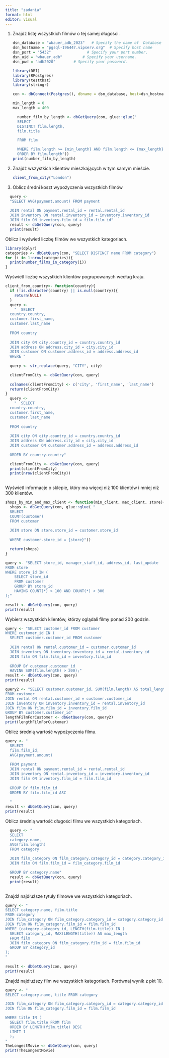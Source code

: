 ```yaml
---
title: "zadania"
format: html
editor: visual
---
```


1.  Znajdź listę wszystkich filmów o tej samej długości.

    ```r

    dsn_database = "wbauer_adb_2023"   # Specify the name of  Database
    dsn_hostname = "pgsql-196447.vipserv.org"  # Specify host name 
    dsn_port = "5432"                # Specify your port number. 
    dsn_uid = "wbauer_adb"         # Specify your username. 
    dsn_pwd = "adb2020"        # Specify your password.

    library(DBI)
    library(RPostgres)
    library(testthat)
    library(stringr)

    con <- dbConnect(Postgres(), dbname = dsn_database, host=dsn_hostname, port=dsn_port, user=dsn_uid, password=dsn_pwd) 

    min_length = 0
    max_length = 400

      number_film_by_length <- dbGetQuery(con, glue::glue("
      SELECT 
      DISTINCT film.length,
      film.title
      
      FROM film 

      WHERE film.length >= {min_length} AND film.length <= {max_length}
      ORDER BY film.length"))
    print(number_film_by_length)
    ```

2.  Znajdź wszystkich klientów mieszkających w tym samym mieście.

    ```r
    client_from_city("London")
    ```

3.  Oblicz średni koszt wypożyczenia wszystkich filmów

```r
  query <- 
  "SELECT AVG(payment.amount) FROM payment
  
  JOIN rental ON payment.rental_id = rental.rental_id
  JOIN inventory ON rental.inventory_id = inventory.inventory_id
  JOIN film ON inventory.film_id = film.film_id"
  result <- dbGetQuery(con, query)
  print(result)
```

Oblicz i wyświetl liczbę filmów we wszystkich kategoriach.

```r
library(dplyr)
categories <- dbGetQuery(con, "SELECT DISTINCT name FROM category")
for (i in 1:nrow(categories)){
  print(number_films_in_category(i))
}

```

Wyświetl liczbę wszystkich klientów pogrupowanych według kraju.

```r
client_from_country<- function(country){
  if (!is.character(country) || is.null(country)){
    return(NULL)
  }
  query <- 
    "  SELECT 
  country.country,
  customer.first_name,
  customer.last_name
  
  FROM country
  
  JOIN city ON city.country_id = country.country_id
  JOIN address ON address.city_id = city.city_id
  JOIN customer ON customer.address_id = address.address_id
  WHERE "
  
  query <- str_replace(query, "CITY", city)

  clientFromCity <- dbGetQuery(con, query)
  
  colnames(clientFromCity) <- c('city', 'first_name', 'last_name')
  return(clientFromCity)
}
  query <- 
    "  SELECT 
  country.country,
  customer.first_name,
  customer.last_name
  
  FROM country
  
  JOIN city ON city.country_id = country.country_id
  JOIN address ON address.city_id = city.city_id
  JOIN customer ON customer.address_id = address.address_id
   
  ORDER BY country.country"

  clientFromCity <- dbGetQuery(con, query)
  print(clientFromCity)
  print(nrow(clientFromCity))
  
```

Wyświetl informacje o sklepie, który ma więcej niż 100 klientów i mniej niż 300 klientów.

```r
shops_by_min_and_max_client <- function(min_client, max_client, store){
  shops <- dbGetQuery(con, glue::glue( "
  SELECT 
  COUNT(customer)
  FROM customer
  
  JOIN store ON store.store_id = customer.store_id
  
  WHERE customer.store_id = {store}"))

  return(shops)
}

query <- "SELECT store_id, manager_staff_id, address_id, last_update
FROM store
WHERE store_id IN (
    SELECT store_id
    FROM customer
    GROUP BY store_id
    HAVING COUNT(*) > 100 AND COUNT(*) < 300
);"

result <- dbGetQuery(con, query)
print(result)
```

Wybierz wszystkich klientów, którzy oglądali filmy ponad 200 godzin.

```r
query <- "SELECT customer_id FROM customer
WHERE customer_id IN (
  SELECT customer.customer_id FROM customer
  
  JOIN rental ON rental.customer_id = customer.customer_id
  JOIN inventory ON inventory.inventory_id = rental.inventory_id
  JOIN film ON film.film_id = inventory.film_id
  
  GROUP BY customer.customer_id
  HAVING SUM(film.length) > 200);"
result <- dbGetQuery(con, query)
print(result)

query2 <- "SELECT customer.customer_id, SUM(film.length) AS total_length
FROM customer
JOIN rental ON rental.customer_id = customer.customer_id
JOIN inventory ON inventory.inventory_id = rental.inventory_id
JOIN film ON film.film_id = inventory.film_id
GROUP BY customer.customer_id"
lengthFilmForCustomer <- dbGetQuery(con, query2)
print(lengthFilmForCustomer)
```

Oblicz średnią wartość wypożyczenia filmu.

```r
query <- "
  SELECT
  film.film_id,
  AVG(payment.amount)
  
  FROM payment
  JOIN rental ON payment.rental_id = rental.rental_id
  JOIN inventory ON rental.inventory_id = inventory.inventory_id
  JOIN film ON inventory.film_id = film.film_id
  
  GROUP BY film.film_id
  ORDER BY film.film_id ASC
  
  "
result <- dbGetQuery(con, query)
print(result)
```

Oblicz średnią wartość długości filmu we wszystkich kategoriach.

```r
  query <- "
  SELECT 
  category.name,
  AVG(film.length)
  FROM category
  
  JOIN film_category ON film_category.category_id = category.category_id
  JOIN film ON film.film_id = film_category.film_id

  GROUP BY category.name"
  result <- dbGetQuery(con, query)
  print(result)
  
```

Znajdź najdłuższe tytuły filmowe we wszystkich kategoriach.

```r
query <- "
SELECT category.name, film.title
FROM category
JOIN film_category ON film_category.category_id = category.category_id
JOIN film ON film_category.film_id = film.film_id
WHERE (category.category_id, LENGTH(film.title)) IN (
  SELECT category_id, MAX(LENGTH(title)) AS max_length
  FROM film
  JOIN film_category ON film_category.film_id = film.film_id
  GROUP BY category_id
);
"
  
result <- dbGetQuery(con, query)
print(result)
```

Znajdź najdłuższy film we wszystkich kategoriach. Porównaj wynik z pkt 10.

```r
query <- "
SELECT category.name, title FROM category

JOIN film_category ON film_category.category_id = category.category_id
JOIN film ON film_category.film_id = film.film_id

WHERE title IN (
  SELECT film.title FROM film
  ORDER BY LENGTH(film.title) DESC
  LIMIT 1
  );
"
TheLongestMovie <- dbGetQuery(con, query)
print(TheLongestMovie)
```
